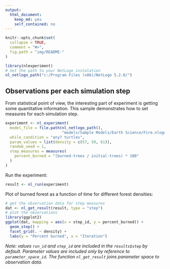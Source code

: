 ```yaml
---
output: 
  html_document: 
    keep_md: yes
    self_contained: no
---
```


```r
knitr::opts_chunk$set(
  collapse = TRUE,
  comment = "#>",
  fig.path = "img/README-"
)
```


```r
library(nlexperiment)
# Set the path to your NetLogo instalation
nl_netlogo_path("c:/Program Files (x86)/NetLogo 5.2.0/") 
```


## Observations per each simulation step
From statistical point of view, the interesting part of experiment is 
getting some quantitative information. 
This sample demonstrates how to set measures
for each simulation step.
```r
experiment <- nl_experiment(
  model_file = file.path(nl_netlogo_path(), 
                         "models/Sample Models/Earth Science/Fire.nlogo"), 
  while_condition = "any? turtles",
  param_values = list(density = c(57, 59, 61)),
  random_seed = 1,
  step_measures = measures(
    percent_burned = "(burned-trees / initial-trees) * 100"
  )
)
```

Run the experiment:
```r
result <- nl_run(experiment)     
```

Plot of burned forest as a function of time for different forest densities:
```r
# get the observation data for step measures
dat <- nl_get_result(result, type = "step") 
# plot the observations
library(ggplot2)
ggplot(dat, mapping = aes(x = step_id, y = percent_burned)) + 
  geom_step() +
  facet_grid(. ~ density) +
  labs(y = "Percent burned", x = "Iteration")
```

*Note: values `run_id` and `step_id` are included in the `results$step` by default.
Parameter values are included only by reference to `parameter_space_id`. The 
function `nl_get_result` joins parameter space to observation data.*

